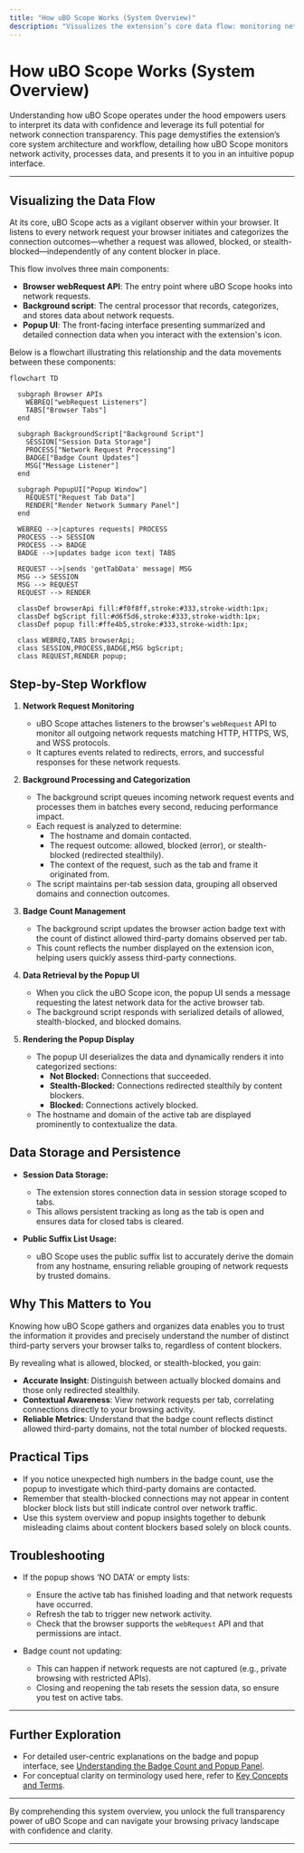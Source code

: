 ```yaml
---
title: "How uBO Scope Works (System Overview)"
description: "Visualizes the extension’s core data flow: monitoring network requests with webRequest listeners, how background processing and popup UI interact, and where data is stored and presented. Uses a mermaid diagram to illustrate the relationship between browser APIs, the background script, and the popup window—making internal operations transparent for users and technical stakeholders alike."
---
```


# How uBO Scope Works (System Overview)

Understanding how uBO Scope operates under the hood empowers users to interpret its data with confidence and leverage its full potential for network connection transparency. This page demystifies the extension’s core system architecture and workflow, detailing how uBO Scope monitors network activity, processes data, and presents it to you in an intuitive popup interface.

---

## Visualizing the Data Flow

At its core, uBO Scope acts as a vigilant observer within your browser. It listens to every network request your browser initiates and categorizes the connection outcomes—whether a request was allowed, blocked, or stealth-blocked—independently of any content blocker in place.

This flow involves three main components:

- **Browser webRequest API**: The entry point where uBO Scope hooks into network requests.
- **Background script**: The central processor that records, categorizes, and stores data about network requests.
- **Popup UI**: The front-facing interface presenting summarized and detailed connection data when you interact with the extension's icon.

Below is a flowchart illustrating this relationship and the data movements between these components:

```mermaid
flowchart TD

  subgraph Browser APIs
    WEBREQ["webRequest Listeners"]
    TABS["Browser Tabs"]
  end

  subgraph BackgroundScript["Background Script"]
    SESSION["Session Data Storage"]
    PROCESS["Network Request Processing"]
    BADGE["Badge Count Updates"]
    MSG["Message Listener"]
  end

  subgraph PopupUI["Popup Window"]
    REQUEST["Request Tab Data"]
    RENDER["Render Network Summary Panel"]
  end

  WEBREQ -->|captures requests| PROCESS
  PROCESS --> SESSION
  PROCESS --> BADGE
  BADGE -->|updates badge icon text| TABS

  REQUEST -->|sends 'getTabData' message| MSG
  MSG --> SESSION
  MSG --> REQUEST
  REQUEST --> RENDER

  classDef browserApi fill:#f0f8ff,stroke:#333,stroke-width:1px;
  classDef bgScript fill:#d6f5d6,stroke:#333,stroke-width:1px;
  classDef popup fill:#ffe4b5,stroke:#333,stroke-width:1px;

  class WEBREQ,TABS browserApi;
  class SESSION,PROCESS,BADGE,MSG bgScript;
  class REQUEST,RENDER popup;
```


## Step-by-Step Workflow

1. **Network Request Monitoring** 
   - uBO Scope attaches listeners to the browser's `webRequest` API to monitor all outgoing network requests matching HTTP, HTTPS, WS, and WSS protocols.
   - It captures events related to redirects, errors, and successful responses for these network requests.

2. **Background Processing and Categorization**
   - The background script queues incoming network request events and processes them in batches every second, reducing performance impact.
   - Each request is analyzed to determine:
     - The hostname and domain contacted.
     - The request outcome: allowed, blocked (error), or stealth-blocked (redirected stealthily).
     - The context of the request, such as the tab and frame it originated from.
   - The script maintains per-tab session data, grouping all observed domains and connection outcomes.

3. **Badge Count Management** 
   - The background script updates the browser action badge text with the count of distinct allowed third-party domains observed per tab.
   - This count reflects the number displayed on the extension icon, helping users quickly assess third-party connections.

4. **Data Retrieval by the Popup UI**
   - When you click the uBO Scope icon, the popup UI sends a message requesting the latest network data for the active browser tab.
   - The background script responds with serialized details of allowed, stealth-blocked, and blocked domains.

5. **Rendering the Popup Display**
   - The popup UI deserializes the data and dynamically renders it into categorized sections:
     - **Not Blocked:** Connections that succeeded.
     - **Stealth-Blocked:** Connections redirected stealthily by content blockers.
     - **Blocked:** Connections actively blocked.
   - The hostname and domain of the active tab are displayed prominently to contextualize the data.


## Data Storage and Persistence

- **Session Data Storage:**
  - The extension stores connection data in session storage scoped to tabs.
  - This allows persistent tracking as long as the tab is open and ensures data for closed tabs is cleared.

- **Public Suffix List Usage:**
  - uBO Scope uses the public suffix list to accurately derive the domain from any hostname, ensuring reliable grouping of network requests by trusted domains.


## Why This Matters to You

Knowing how uBO Scope gathers and organizes data enables you to trust the information it provides and precisely understand the number of distinct third-party servers your browser talks to, regardless of content blockers.

By revealing what is allowed, blocked, or stealth-blocked, you gain:

- **Accurate Insight**: Distinguish between actually blocked domains and those only redirected stealthily.
- **Contextual Awareness**: View network requests per tab, correlating connections directly to your browsing activity.
- **Reliable Metrics**: Understand that the badge count reflects distinct allowed third-party domains, not the total number of blocked requests.


## Practical Tips

- If you notice unexpected high numbers in the badge count, use the popup to investigate which third-party domains are contacted.
- Remember that stealth-blocked connections may not appear in content blocker block lists but still indicate control over network traffic.
- Use this system overview and popup insights together to debunk misleading claims about content blockers based solely on block counts.


## Troubleshooting

- If the popup shows ‘NO DATA’ or empty lists:
  - Ensure the active tab has finished loading and that network requests have occurred.
  - Refresh the tab to trigger new network activity.
  - Check that the browser supports the `webRequest` API and that permissions are intact.

- Badge count not updating:
  - This can happen if network requests are not captured (e.g., private browsing with restricted APIs).
  - Closing and reopening the tab resets the session data, so ensure you test on active tabs.


---

## Further Exploration

- For detailed user-centric explanations on the badge and popup interface, see [Understanding the Badge Count and Popup Panel](/guides/getting-started-essentials/understanding-badge-and-popup).
- For conceptual clarity on terminology used here, refer to [Key Concepts and Terms](/overview/core-concepts-architecture/key-concepts-terminology).

---

By comprehending this system overview, you unlock the full transparency power of uBO Scope and can navigate your browsing privacy landscape with confidence and clarity.

---